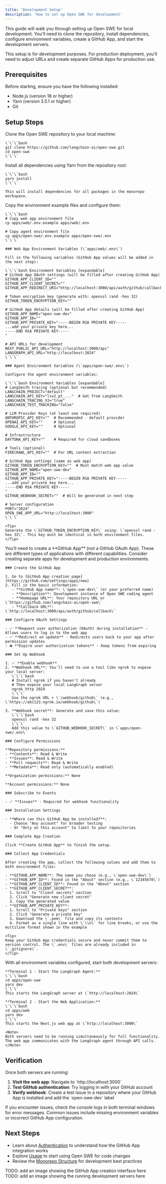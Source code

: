 ```yaml
---
title: 'Development Setup'
description: 'How to set up Open SWE for development'
---
```


This guide will walk you through setting up Open SWE for local development. You'll need to clone the repository, install dependencies, configure environment variables, create a GitHub App, and start the development servers.

<Note>
This setup is for development purposes. For production deployment, you'll need to adjust URLs and create separate GitHub Apps for production use.
</Note>

## Prerequisites

Before starting, ensure you have the following installed:
- Node.js (version 18 or higher)
- Yarn (version 3.5.1 or higher)
- Git

## Setup Steps

<Steps>
  <Step title="Clone the Repository">
    Clone the Open SWE repository to your local machine:

    \`\`\`bash
    git clone https://github.com/langchain-ai/open-swe.git
    cd open-swe
    \`\`\`
  </Step>

  <Step title="Install Dependencies">
    Install all dependencies using Yarn from the repository root:

    \`\`\`bash
    yarn install
    \`\`\`

    This will install dependencies for all packages in the monorepo workspace.
  </Step>

  <Step title="Set Up Environment Files">
    Copy the environment example files and configure them:

    \`\`\`bash
    # Copy web app environment file
    cp apps/web/.env.example apps/web/.env
    
    # Copy agent environment file
    cp apps/open-swe/.env.example apps/open-swe/.env
    \`\`\`

    ### Web App Environment Variables (\`apps/web/.env\`)

    Fill in the following variables (GitHub App values will be added in the next step):

    \`\`\`bash Environment Variables [expandable]
    # GitHub App OAuth settings (will be filled after creating GitHub App)
    GITHUB_APP_CLIENT_ID=""
    GITHUB_APP_CLIENT_SECRET=""
    GITHUB_APP_REDIRECT_URI="http://localhost:3000/api/auth/github/callback"
    
    # Token encryption key (generate with: openssl rand -hex 32)
    GITHUB_TOKEN_ENCRYPTION_KEY=""
    
    # GitHub App details (will be filled after creating GitHub App)
    GITHUB_APP_NAME="open-swe-dev"
    GITHUB_APP_ID=""
    GITHUB_APP_PRIVATE_KEY="-----BEGIN RSA PRIVATE KEY-----
    ...add your private key here...
    -----END RSA PRIVATE KEY-----
    "
    
    # API URLs for development
    NEXT_PUBLIC_API_URL="http://localhost:3000/api"
    LANGGRAPH_API_URL="http://localhost:2024"
    \`\`\`

    ### Agent Environment Variables (\`apps/open-swe/.env\`)

    Configure the agent environment variables:

    \`\`\`bash Environment Variables [expandable]
    # LangSmith tracing (optional but recommended)
    LANGCHAIN_PROJECT="default"
    LANGCHAIN_API_KEY="lsv2_pt_..."  # Get from LangSmith
    LANGCHAIN_TRACING_V2="true"
    LANGCHAIN_TEST_TRACKING="false"
    
    # LLM Provider Keys (at least one required)
    ANTHROPIC_API_KEY=""  # Recommended - default provider
    OPENAI_API_KEY=""     # Optional
    GOOGLE_API_KEY=""     # Optional
    
    # Infrastructure
    DAYTONA_API_KEY=""    # Required for cloud sandboxes
    
    # Tools (optional)
    FIRECRAWL_API_KEY=""  # For URL content extraction
    
    # GitHub App settings (same as web app)
    GITHUB_TOKEN_ENCRYPTION_KEY=""  # Must match web app value
    GITHUB_APP_NAME="open-swe-dev"
    GITHUB_APP_ID=""
    GITHUB_APP_PRIVATE_KEY="-----BEGIN RSA PRIVATE KEY-----
    ...add your private key here...
    -----END RSA PRIVATE KEY-----
    "
    GITHUB_WEBHOOK_SECRET=""  # Will be generated in next step
    
    # Server configuration
    PORT="2024"
    OPEN_SWE_APP_URL="http://localhost:3000"
    \`\`\`

    <Tip>
    Generate the \`GITHUB_TOKEN_ENCRYPTION_KEY\` using: \`openssl rand -hex 32\`. This key must be identical in both environment files.
    </Tip>
  </Step>

  <Step title="Create GitHub App">
    <Note>
    You'll need to create a **GitHub App** (not a GitHub OAuth App). These are different types of applications with different capabilities. Consider creating separate apps for development and production environments.
    </Note>

    ### Create the GitHub App

    1. Go to [GitHub App creation page](https://github.com/settings/apps/new)
    2. Fill in the basic information:
       - **GitHub App name**: \`open-swe-dev\` (or your preferred name)
       - **Description**: Development instance of Open SWE coding agent
       - **Homepage URL**: Your repository URL or \`https://github.com/langchain-ai/open-swe\`
       - **Callback URL**: \`http://localhost:3000/api/auth/github/callback\`

    ### Configure OAuth Settings

    - ✅ **Request user authorization (OAuth) during installation** - Allows users to log in to the web app
    - ✅ **Redirect on update** - Redirects users back to your app after permission updates
    - ❌ **Expire user authorization tokens** - Keep tokens from expiring

    ### Set Up Webhook

    1. ✅ **Enable webhook**
    2. **Webhook URL**: You'll need to use a tool like ngrok to expose your local server:
       \`\`\`bash
       # Install ngrok if you haven't already
       # Then expose your local LangGraph server
       ngrok http 2024
       \`\`\`
       Use the ngrok URL + \`/webhook/github\` (e.g., \`https://abc123.ngrok.io/webhook/github\`)
    
    3. **Webhook secret**: Generate and save this value:
       \`\`\`bash
       openssl rand -hex 32
       \`\`\`
       Add this value to \`GITHUB_WEBHOOK_SECRET\` in \`apps/open-swe/.env\`

    ### Configure Permissions

    **Repository permissions:**
    - **Contents**: Read & Write
    - **Issues**: Read & Write  
    - **Pull requests**: Read & Write
    - **Metadata**: Read only (automatically enabled)

    **Organization permissions:** None
    
    **Account permissions:** None

    ### Subscribe to Events

    - ✅ **Issues** - Required for webhook functionality

    ### Installation Settings

    - **Where can this GitHub App be installed?**: 
      - Choose "Any account" for broader testing
      - Or "Only on this account" to limit to your repositories

    ### Complete App Creation

    Click **Create GitHub App** to finish the setup.

    ### Collect App Credentials

    After creating the app, collect the following values and add them to both environment files:

    - **GITHUB_APP_NAME**: The name you chose (e.g., \`open-swe-dev\`)
    - **GITHUB_APP_ID**: Found in the "About" section (e.g., \`12345678\`)
    - **GITHUB_APP_CLIENT_ID**: Found in the "About" section
    - **GITHUB_APP_CLIENT_SECRET**: 
      1. Scroll to "Client secrets" section
      2. Click "Generate new client secret"
      3. Copy the generated value
    - **GITHUB_APP_PRIVATE_KEY**:
      1. Scroll to "Private keys" section  
      2. Click "Generate a private key"
      3. Download the \`.pem\` file and copy its contents
      4. Format as a single line with \`\\n\` for line breaks, or use the multiline format shown in the example

    <Tip>
    Keep your GitHub App credentials secure and never commit them to version control. The \`.env\` files are already included in \`.gitignore\`.
    </Tip>
  </Step>

  <Step title="Start Development Servers">
    With all environment variables configured, start both development servers:

    **Terminal 1 - Start the LangGraph Agent:**
    \`\`\`bash
    cd apps/open-swe
    yarn dev
    \`\`\`
    This starts the LangGraph server at \`http://localhost:2024\`

    **Terminal 2 - Start the Web Application:**
    \`\`\`bash
    cd apps/web  
    yarn dev
    \`\`\`
    This starts the Next.js web app at \`http://localhost:3000\`

    <Note>
    Both servers need to be running simultaneously for full functionality. The web app communicates with the LangGraph agent through API calls.
    </Note>
  </Step>
</Steps>

## Verification

Once both servers are running:

1. **Visit the web app**: Navigate to \`http://localhost:3000\`
2. **Test GitHub authentication**: Try logging in with your GitHub account
3. **Verify webhook**: Create a test issue in a repository where your GitHub App is installed and add the \`open-swe-dev\` label

<Tip>
If you encounter issues, check the console logs in both terminal windows for error messages. Common issues include missing environment variables or incorrect GitHub App configuration.
</Tip>

## Next Steps

- Learn about [Authentication](/setup/authentication) to understand how the GitHub App integration works
- Explore [Usage](/usage) to start using Open SWE for code changes
- Review the [Monorepo Structure](/setup/monorepo) for development best practices

TODO: add an image showing the GitHub App creation interface here
TODO: add an image showing the running development servers here
